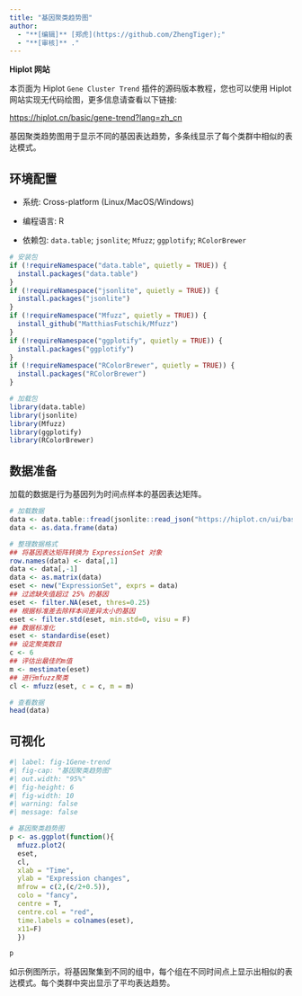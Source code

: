 ```yaml
---
title: "基因聚类趋势图"
author:
  - "**[编辑]** [郑虎](https://github.com/ZhengTiger);"
  - "**[审核]** ."
---
```


::: callout-note
**Hiplot 网站**

本页面为 Hiplot `Gene Cluster Trend` 插件的源码版本教程，您也可以使用 Hiplot 网站实现无代码绘图，更多信息请查看以下链接:

<https://hiplot.cn/basic/gene-trend?lang=zh_cn>
:::

基因聚类趋势图用于显示不同的基因表达趋势，多条线显示了每个类群中相似的表达模式。

## 环境配置

-   系统: Cross-platform (Linux/MacOS/Windows)

-   编程语言: R

-   依赖包: `data.table`; `jsonlite`; `Mfuzz`; `ggplotify`; `RColorBrewer`

```r
# 安装包
if (!requireNamespace("data.table", quietly = TRUE)) {
  install.packages("data.table")
}
if (!requireNamespace("jsonlite", quietly = TRUE)) {
  install.packages("jsonlite")
}
if (!requireNamespace("Mfuzz", quietly = TRUE)) {
  install_github("MatthiasFutschik/Mfuzz")
}
if (!requireNamespace("ggplotify", quietly = TRUE)) {
  install.packages("ggplotify")
}
if (!requireNamespace("RColorBrewer", quietly = TRUE)) {
  install.packages("RColorBrewer")
}

# 加载包
library(data.table)
library(jsonlite)
library(Mfuzz)
library(ggplotify)
library(RColorBrewer)
```

## 数据准备

加载的数据是行为基因列为时间点样本的基因表达矩阵。

```r
# 加载数据
data <- data.table::fread(jsonlite::read_json("https://hiplot.cn/ui/basic/gene-trend/data.json")$exampleData$textarea[[1]])
data <- as.data.frame(data)

# 整理数据格式
## 将基因表达矩阵转换为 ExpressionSet 对象
row.names(data) <- data[,1]
data <- data[,-1]
data <- as.matrix(data)
eset <- new("ExpressionSet", exprs = data)
## 过滤缺失值超过 25% 的基因
eset <- filter.NA(eset, thres=0.25)
## 根据标准差去除样本间差异太小的基因
eset <- filter.std(eset, min.std=0, visu = F)
## 数据标准化
eset <- standardise(eset)
## 设定聚类数目
c <- 6
## 评估出最佳的m值
m <- mestimate(eset)
## 进行mfuzz聚类
cl <- mfuzz(eset, c = c, m = m)

# 查看数据
head(data)
```

## 可视化

```r
#| label: fig-1Gene-trend
#| fig-cap: "基因聚类趋势图"
#| out.width: "95%"
#| fig-height: 6
#| fig-width: 10
#| warning: false
#| message: false

# 基因聚类趋势图
p <- as.ggplot(function(){
  mfuzz.plot2(
  eset,
  cl,
  xlab = "Time",
  ylab = "Expression changes",
  mfrow = c(2,(c/2+0.5)),
  colo = "fancy",
  centre = T,
  centre.col = "red",
  time.labels = colnames(eset),
  x11=F)
  })

p
```

如示例图所示，将基因聚集到不同的组中，每个组在不同时间点上显示出相似的表达模式。每个类群中突出显示了平均表达趋势。



